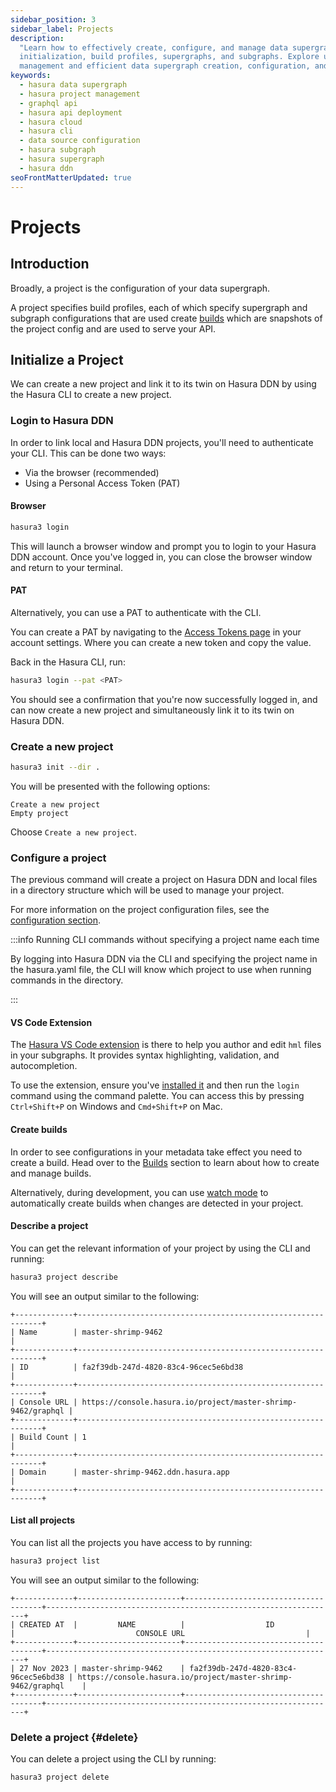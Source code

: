 ```yaml
---
sidebar_position: 3
sidebar_label: Projects
description:
  "Learn how to effectively create, configure, and manage data supergraphs with Hasura DDN. Dive into project
  initialization, build profiles, supergraphs, and subgraphs. Explore usage of the Hasura CLI for streamlined project
  management and efficient data supergraph creation, configuration, and deployment."
keywords:
  - hasura data supergraph
  - hasura project management
  - graphql api
  - hasura api deployment
  - hasura cloud
  - hasura cli
  - data source configuration
  - hasura subgraph
  - hasura supergraph
  - hasura ddn
seoFrontMatterUpdated: true
---
```


# Projects

## Introduction

Broadly, a project is the configuration of your data supergraph.

A project specifies build profiles, each of which specify supergraph and subgraph configurations that are used create
[builds](/ci-cd/builds.mdx) which are snapshots of the project config and are used to serve your API.

## Initialize a Project

We can create a new project and link it to its twin on Hasura DDN by using the Hasura CLI to create a new project.

### Login to Hasura DDN

In order to link local and Hasura DDN projects, you'll need to authenticate your CLI. This can be done two ways:

- Via the browser (recommended)
- Using a Personal Access Token (PAT)

#### Browser

```bash
hasura3 login
```

This will launch a browser window and prompt you to login to your Hasura DDN account. Once you've logged in, you can
close the browser window and return to your terminal.

#### PAT

Alternatively, you can use a PAT to authenticate with the CLI.

You can create a PAT by navigating to the [Access Tokens page](https://cloud.hasura.io/account-settings/access-tokens)
in your account settings. Where you can create a new token and copy the value.

Back in the Hasura CLI, run:

```bash
hasura3 login --pat <PAT>
```

You should see a confirmation that you're now successfully logged in, and can now create a new project and
simultaneously link it to its twin on Hasura DDN.

### Create a new project

```bash
hasura3 init --dir .
```

You will be presented with the following options:

```
Create a new project
Empty project
```

Choose `Create a new project`.

### Configure a project

The previous command will create a project on Hasura DDN and local files in a directory structure which will be used to
manage your project.

For more information on the project configuration files, see the [configuration section](/ci-cd/config.mdx).

:::info Running CLI commands without specifying a project name each time

By logging into Hasura DDN via the CLI and specifying the project name in the hasura.yaml file, the CLI will know which
project to use when running commands in the directory.

:::

#### VS Code Extension

The
[Hasura VS Code extension](https://marketplace.visualstudio.com/items?itemName=HasuraHQ.hasura&ssr=false#review-details)
is there to help you author and edit `hml` files in your subgraphs. It provides syntax highlighting, validation, and
autocompletion.

To use the extension, ensure you've [installed it](https://marketplace.visualstudio.com/items?itemName=HasuraHQ.hasura)
and then run the `login` command using the command palette. You can access this by pressing `Ctrl+Shift+P` on Windows
and `Cmd+Shift+P` on Mac.

#### Create builds

In order to see configurations in your metadata take effect you need to create a build. Head over to the
[Builds](/ci-cd/builds.mdx) section to learn about how to create and manage builds.

Alternatively, during development, you can use [watch mode](/cli/commands/watch.mdx) to automatically create builds when
changes are detected in your project.

#### Describe a project

You can get the relevant information of your project by using the CLI and running:

```bash
hasura3 project describe
```

You will see an output similar to the following:

```text
+-------------+--------------------------------------------------------------+
| Name        | master-shrimp-9462                                           |
+-------------+--------------------------------------------------------------+
| ID          | fa2f39db-247d-4820-83c4-96cec5e6bd38                         |
+-------------+--------------------------------------------------------------+
| Console URL | https://console.hasura.io/project/master-shrimp-9462/graphql |
+-------------+--------------------------------------------------------------+
| Build Count | 1                                                            |
+-------------+--------------------------------------------------------------+
| Domain      | master-shrimp-9462.ddn.hasura.app                            |
+-------------+--------------------------------------------------------------+
```

#### List all projects

You can list all the projects you have access to by running:

```bash
hasura3 project list
```

You will see an output similar to the following:

```text
+-------------+-----------------------+--------------------------------------+-----------------------------------------------------------------+
| CREATED AT  |         NAME          |                  ID                  |                           CONSOLE URL                           |
+-------------+-----------------------+--------------------------------------+-----------------------------------------------------------------+
| 27 Nov 2023 | master-shrimp-9462    | fa2f39db-247d-4820-83c4-96cec5e6bd38 | https://console.hasura.io/project/master-shrimp-9462/graphql    |
+-------------+-----------------------+--------------------------------------+-----------------------------------------------------------------+

```

### Delete a project {#delete}

You can delete a project using the CLI by running:

```bash
hasura3 project delete
```
